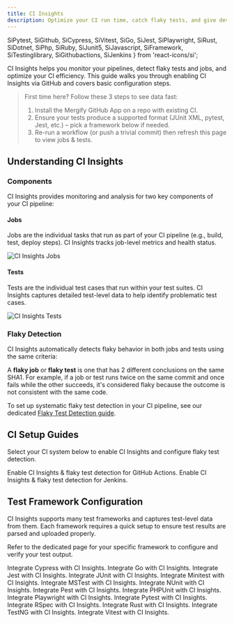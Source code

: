 ```yaml
---
title: CI Insights
description: Optimize your CI run time, catch flaky tests, and give developers actionable insights so your team ships code faster.
---
```


  SiPytest,
  SiGithub,
  SiCypress,
  SiVitest,
  SiGo,
  SiJest,
  SiPlaywright,
  SiRust,
  SiDotnet,
  SiPhp,
  SiRuby,
  SiJunit5,
  SiJavascript,
  SiFramework,
  SiTestinglibrary,
  SiGithubactions,
  SiJenkins
} from 'react-icons/si';

CI Insights helps you monitor your pipelines, detect flaky tests and jobs, and optimize
your CI efficiency. This guide walks you through enabling CI Insights via
GitHub and covers basic configuration steps.

> First time here? Follow these 3 steps to see data fast:
> 1. Install the Mergify GitHub App on a repo with existing CI.
> 2. Ensure your tests produce a supported format (JUnit XML, pytest, Jest, etc.) – pick a framework below if needed.
> 3. Re-run a workflow (or push a trivial commit) then refresh this page to view jobs & tests.

## Understanding CI Insights

### Components

CI Insights provides monitoring and analysis for two key components of your CI pipeline:

#### Jobs

Jobs are the individual tasks that run as part of your CI pipeline (e.g.,
build, test, deploy steps). CI Insights tracks job-level metrics and health
status.

<Image src={JobsScreenshot} alt="CI Insights Jobs" />

#### Tests

Tests are the individual test cases that run within your test suites. CI
Insights captures detailed test-level data to help identify problematic test
cases.

<Image src={TestsScreenshot} alt="CI Insights Tests" />

### Flaky Detection

CI Insights automatically detects flaky behavior in both jobs and tests using the same criteria:

A **flaky job** or **flaky test** is one that has 2 different conclusions on
the same SHA1. For example, if a job or test runs twice on the same commit and
once fails while the other succeeds, it's considered flaky because the outcome
is not consistent with the same code.

To set up systematic flaky test detection in your CI pipeline, see our
dedicated [Flaky Test Detection guide](/ci-insights/flaky-test-detection).

## CI Setup Guides

Select your CI system below to enable CI Insights and configure flaky test detection.

<DocsetGrid>
  <Docset
    title="GitHub Actions"
    path="/ci-insights/setup/github-actions"
    icon={SiGithubactions}
  >
    Enable CI Insights & flaky test detection for GitHub Actions.
  </Docset>
  <Docset
    title="Jenkins"
    path="/ci-insights/setup/jenkins"
    icon={SiJenkins}
  >
    Enable CI Insights & flaky test detection for Jenkins.
  </Docset>
</DocsetGrid>

## Test Framework Configuration

CI Insights supports many test frameworks and captures test-level data from them.
Each framework requires a quick setup to ensure test results are parsed and uploaded properly.

Refer to the dedicated page for your specific framework to configure and verify your test output.

<DocsetGrid>
  <Docset
    title="Cypress"
    path="/ci-insights/test-frameworks/cypress"
    icon={SiCypress}
  >
    Integrate Cypress with CI Insights.
  </Docset>
  <Docset
    title="Go"
    path="/ci-insights/test-frameworks/golang"
    icon={SiGo}
  >
    Integrate Go with CI Insights.
  </Docset>
  <Docset
    title="Jest"
    path="/ci-insights/test-frameworks/jest"
    icon={SiJest}
  >
    Integrate Jest with CI Insights.
  </Docset>
  <Docset
    title="JUnit"
    path="/ci-insights/test-frameworks/junit"
    icon={SiJunit5}
  >
    Integrate JUnit with CI Insights.
  </Docset>
  <Docset
    title="Minitest"
    path="/ci-insights/test-frameworks/minitest"
    icon={SiRuby}
  >
    Integrate Minitest with CI Insights.
  </Docset>
  <Docset
    title="MSTest"
    path="/ci-insights/test-frameworks/mstest"
    icon={SiDotnet}
  >
    Integrate MSTest with CI Insights.
  </Docset>
  <Docset
    title="NUnit"
    path="/ci-insights/test-frameworks/nunit"
    icon={SiDotnet}
  >
    Integrate NUnit with CI Insights.
  </Docset>
  <Docset
    title="Pest"
    path="/ci-insights/test-frameworks/pest"
    icon={SiPhp}
  >
    Integrate Pest with CI Insights.
  </Docset>
  <Docset
    title="PHPUnit"
    path="/ci-insights/test-frameworks/phpunit"
    icon={SiPhp}
  >
    Integrate PHPUnit with CI Insights.
  </Docset>
  <Docset
    title="Playwright"
    path="/ci-insights/test-frameworks/playwright"
    icon={SiJavascript}
  >
    Integrate Playwright with CI Insights.
  </Docset>
  <Docset
    title="Pytest"
    path="/ci-insights/test-frameworks/pytest"
    icon={SiPytest}
  >
    Integrate Pytest with CI Insights.
  </Docset>
  <Docset
    title="RSpec"
    path="/ci-insights/test-frameworks/rspec"
    icon={SiRuby}
  >
    Integrate RSpec with CI Insights.
  </Docset>
  <Docset
    title="Rust"
    path="/ci-insights/test-frameworks/rust"
    icon={SiRust}
  >
    Integrate Rust with CI Insights.
  </Docset>
  <Docset
    title="TestNG"
    path="/ci-insights/test-frameworks/testng"
    icon={SiTestinglibrary}
  >
    Integrate TestNG with CI Insights.
  </Docset>
  <Docset
    title="Vitest"
    path="/ci-insights/test-frameworks/vitest"
    icon={SiVitest}
  >
    Integrate Vitest with CI Insights.
  </Docset>
</DocsetGrid>
